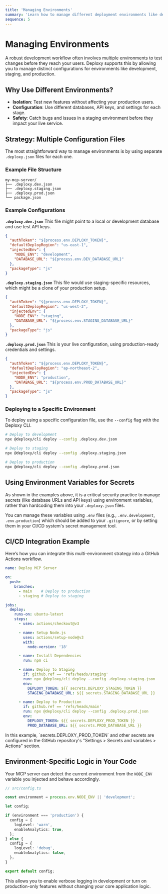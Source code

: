 ```yaml
---
title: 'Managing Environments'
summary: 'Learn how to manage different deployment environments like development, staging, and production.'
sequence: 5
---
```


# Managing Environments

A robust development workflow often involves multiple environments to test changes before they reach your users. Deploxy supports this by allowing you to manage distinct configurations for environments like development, staging, and production.

## Why Use Different Environments?

-   **Isolation**: Test new features without affecting your production users.
-   **Configuration**: Use different databases, API keys, and settings for each stage.
-   **Safety**: Catch bugs and issues in a staging environment before they impact your live service.

## Strategy: Multiple Configuration Files

The most straightforward way to manage environments is by using separate `.deploxy.json` files for each one.

### Example File Structure

```
my-mcp-server/
├── .deploxy.dev.json
├── .deploxy.staging.json
├── .deploxy.prod.json
└── package.json
```

### Example Configurations

**`.deploxy.dev.json`**
This file might point to a local or development database and use test API keys.

```json
{
  "authToken": "${process.env.DEPLOXY_TOKEN}",
  "defaultDeployRegion": "us-east-1",
  "injectedEnv": {
    "NODE_ENV": "development",
    "DATABASE_URL": "${process.env.DEV_DATABASE_URL}"
  },
  "packageType": "js"
}
```

**`.deploxy.staging.json`**
This file would use staging-specific resources, which might be a clone of your production setup.

```json
{
  "authToken": "${process.env.DEPLOXY_TOKEN}",
  "defaultDeployRegion": "us-west-2",
  "injectedEnv": {
    "NODE_ENV": "staging",
    "DATABASE_URL": "${process.env.STAGING_DATABASE_URL}"
  },
  "packageType": "js"
}
```

**`.deploxy.prod.json`**
This is your live configuration, using production-ready credentials and settings.

```json
{
  "authToken": "${process.env.DEPLOXY_TOKEN}",
  "defaultDeployRegion": "ap-northeast-2",
  "injectedEnv": {
    "NODE_ENV": "production",
    "DATABASE_URL": "${process.env.PROD_DATABASE_URL}"
  },
  "packageType": "js"
}
```

### Deploying to a Specific Environment

To deploy using a specific configuration file, use the `--config` flag with the Deploxy CLI.

```bash
# Deploy to development
npx @deploxy/cli deploy --config .deploxy.dev.json

# Deploy to staging
npx @deploxy/cli deploy --config .deploxy.staging.json

# Deploy to production
npx @deploxy/cli deploy --config .deploxy.prod.json
```

## Using Environment Variables for Secrets

As shown in the examples above, it is a critical security practice to manage secrets (like database URLs and API keys) using environment variables, rather than hardcoding them into your `.deploxy.json` files.

You can manage these variables using `.env` files (e.g., `.env.development`, `.env.production`) which should be added to your `.gitignore`, or by setting them in your CI/CD system's secret management tool.

## CI/CD Integration Example

Here’s how you can integrate this multi-environment strategy into a GitHub Actions workflow.

```yaml
name: Deploy MCP Server

on:
  push:
    branches:
      - main    # Deploy to production
      - staging # Deploy to staging

jobs:
  deploy:
    runs-on: ubuntu-latest
    steps:
      - uses: actions/checkout@v3

      - name: Setup Node.js
        uses: actions/setup-node@v3
        with:
          node-version: '18'

      - name: Install Dependencies
        run: npm ci

      - name: Deploy to Staging
        if: github.ref == 'refs/heads/staging'
        run: npx @deploxy/cli deploy --config .deploxy.staging.json
        env:
          DEPLOXY_TOKEN: ${{ secrets.DEPLOXY_STAGING_TOKEN }}
          STAGING_DATABASE_URL: ${{ secrets.STAGING_DATABASE_URL }}

      - name: Deploy to Production
        if: github.ref == 'refs/heads/main'
        run: npx @deploxy/cli deploy --config .deploxy.prod.json
        env:
          DEPLOXY_TOKEN: ${{ secrets.DEPLOXY_PROD_TOKEN }}
          PROD_DATABASE_URL: ${{ secrets.PROD_DATABASE_URL }}
```

<Callout type="info" title="GitHub Secrets">
In this example, `secrets.DEPLOXY_PROD_TOKEN` and other secrets are configured in the GitHub repository's "Settings > Secrets and variables > Actions" section.
</Callout>

## Environment-Specific Logic in Your Code

Your MCP server can detect the current environment from the `NODE_ENV` variable you injected and behave accordingly.

```typescript
// src/config.ts

const environment = process.env.NODE_ENV || 'development';

let config;

if (environment === 'production') {
  config = {
    logLevel: 'warn',
    enableAnalytics: true,
  };
} else {
  config = {
    logLevel: 'debug',
    enableAnalytics: false,
  };
}

export default config;
```
This allows you to enable verbose logging in development or turn on production-only features without changing your core application logic.
